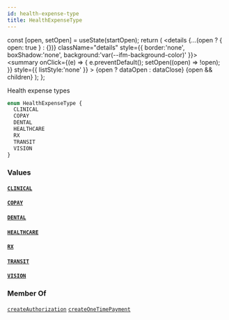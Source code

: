 ```yaml
---
id: health-expense-type
title: HealthExpenseType
---
```









  const [open, setOpen] = useState(startOpen);
  return (
    <details {...(open ? { open: true } : {})} className="details" style={{ border:'none', boxShadow:'none', background:'var(--ifm-background-color)' }}>
      <summary
        onClick={(e) => {
          e.preventDefault();
          setOpen((open) => !open);
        }}
        style={{ listStyle:'none' }}
      >
      {open ? dataOpen : dataClose}
      </summary>
      {open && children}
    </details>
  );
};








Health expense types


```graphql
enum HealthExpenseType {
  CLINICAL
  COPAY
  DENTAL
  HEALTHCARE
  RX
  TRANSIT
  VISION
}
```




### Values

#### [`CLINICAL`](#)  
> 
> 
> 
> 

#### [`COPAY`](#)  
> 
> 
> 
> 

#### [`DENTAL`](#)  
> 
> 
> 
> 

#### [`HEALTHCARE`](#)  
> 
> 
> 
> 

#### [`RX`](#)  
> 
> 
> 
> 

#### [`TRANSIT`](#)  
> 
> 
> 
> 

#### [`VISION`](#)  
> 
> 
> 
> 



### Member Of

[`createAuthorization`](/docs/api/api/mutations/create-authorization)  <Badge class="badge badge--secondary" text="mutation"/><Bullet />[`createOneTimePayment`](/docs/api/api/mutations/create-one-time-payment)  <Badge class="badge badge--secondary" text="mutation"/>

